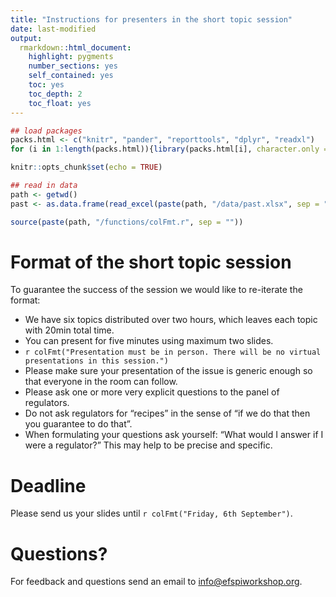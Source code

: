 ```yaml
---
title: "Instructions for presenters in the short topic session"
date: last-modified
output: 
  rmarkdown::html_document:
    highlight: pygments
    number_sections: yes
    self_contained: yes
    toc: yes
    toc_depth: 2
    toc_float: yes
---
```


```r
## load packages
packs.html <- c("knitr", "pander", "reporttools", "dplyr", "readxl")
for (i in 1:length(packs.html)){library(packs.html[i], character.only = TRUE)}

knitr::opts_chunk$set(echo = TRUE)

## read in data
path <- getwd()
past <- as.data.frame(read_excel(paste(path, "/data/past.xlsx", sep = ""), col_types = NULL))

source(paste(path, "/functions/colFmt.r", sep = ""))
```

# Format of the short topic session

To guarantee the success of the session we would like to re-iterate the format:

- We have six topics distributed over two hours, which leaves each topic with 20min total time.
- You can present for five minutes using maximum two slides.
- `r colFmt("Presentation must be in person. There will be no virtual presentations in this session.")`
- Please make sure your presentation of the issue is generic enough so that everyone in the room can follow.
- Please ask one or more very explicit questions to the panel of regulators.
- Do not ask regulators for “recipes” in the sense of “if we do that then you guarantee to do that”.
- When formulating your questions ask yourself: “What would I answer if I were a regulator?” This may help to be precise and specific.

# Deadline

Please send us your slides until `r colFmt("Friday, 6th September")`.

# Questions?

For feedback and questions send an email to [info@efspiworkshop.org](mailto:info@efspiworkshop.org).



